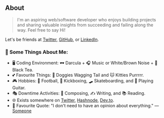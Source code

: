 ## About

> I'm an aspiring web/software developer who enjoys building projects and sharing valuable insights from succeeding and failing along the way. Feel free to say Hi!

Let's be friends at [Twitter](https://twitter.com/thelloydlobo), [GitHub](https://github.com/lloydlobo), or [LinkedIn](https://www.linkedin.com/in/thelloydlobo).

### 🧐 Some Things About Me:

- 🖥️ Coding Environment: 🕶️ Darcula + 🎧 Music or White/Brown Noise + 🍵 Black Tea.
- 💕 Favourite Things: 🐶 Doggies Wagging Tail and 🐱 Kitties Purrrrr.
- 🎮 Hobbies: 🏐 Football, 🥊 Kickboxing, 🛹 Skateboarding, and 🎸 Playing Guitar.
- 🎭 Downtime Activities: 🎼 Composing, ✍️ Writing, and 📚 Reading.
- 🌐 Exists somewhere on [Twitter](https://twitter.com/thelloydlobo), [Hashnode](https://hashnode.com/lloydlobo), [Dev.to](https://dev.to/lloydlobo).
- 💬 Favourite Quote: "I don't need to have an opinion about everything." — [Someone](https://bit.ly/20220130133638)
